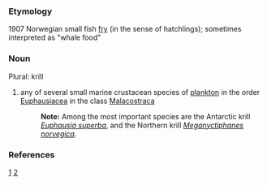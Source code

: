 ===Etymology===
1907 Norwegian small fish [[fry]] (in the sense of hatchlings); sometimes interpreted as "whale food"
===Noun===
Plural: krill
#any of several small marine crustacean species of [[plankton]] in the order [[Euphausiacea]] in the class [[Malacostraca]]
#:'''Note:''' Among the most important species are the Antarctic krill ''[[Euphausia superba]]'', and the Northern krill ''[[Meganyctiphanes norvegica]]''. 
===References===
[http://www.wikipedia.org/wiki/Euphausia_superba] [http://www.ecoscope.com/krill]